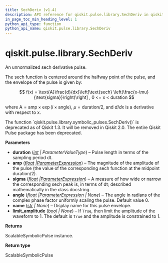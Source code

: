```yaml
---
title: SechDeriv (v1.4)
description: API reference for qiskit.pulse.library.SechDeriv in qiskit v1.4
in_page_toc_min_heading_level: 1
python_api_type: function
python_api_name: qiskit.pulse.library.SechDeriv
---
```


<span id="qiskit-pulse-library-sechderiv" />

# qiskit.pulse.library.SechDeriv

<Function id="qiskit.pulse.library.SechDeriv" isDedicatedPage={true} github="https://github.com/Qiskit/qiskit/tree/stable/1.4/qiskit/pulse/library/symbolic_pulses.py#L1928-L1989" signature="qiskit.pulse.library.SechDeriv(duration, amp, sigma, angle=0.0, name=None, limit_amplitude=None)">
  An unnormalized sech derivative pulse.

  The sech function is centered around the halfway point of the pulse, and the envelope of the pulse is given by:

$$
f(x) = \text{A}\frac{d}{dx}\left[\text{sech}
\left(\frac{x-\mu}{\text{sigma}}\right)\right]  ,  0 <= x < duration
$$

  where $\text{A} = \text{amp} \times\exp\left(i\times\text{angle}\right)$, $\mu=\text{duration}/2$, and $d/dx$ is a derivative with respect to x.

  <Admonition title="Deprecated since version 1.3" type="danger">
    The function `qiskit.pulse.library.symbolic_pulses.SechDeriv()` is deprecated as of Qiskit 1.3. It will be removed in Qiskit 2.0. The entire Qiskit Pulse package has been deprecated.
  </Admonition>

  **Parameters**

  *   **duration** ([*int*](https://docs.python.org/3/library/functions.html#int "(in Python v3.14)") *| ParameterValueType*) – Pulse length in terms of the sampling period dt.
  *   **amp** ([*float*](https://docs.python.org/3/library/functions.html#float "(in Python v3.14)")  *|*[*ParameterExpression*](qiskit.circuit.ParameterExpression "qiskit.circuit.ParameterExpression")) – The magnitude of the amplitude of the pulse (the value of the corresponding sech function at the midpoint duration/2).
  *   **sigma** ([*float*](https://docs.python.org/3/library/functions.html#float "(in Python v3.14)")  *|*[*ParameterExpression*](qiskit.circuit.ParameterExpression "qiskit.circuit.ParameterExpression")) – A measure of how wide or narrow the corresponding sech peak is, in terms of dt; described mathematically in the class docstring.
  *   **angle** ([*float*](https://docs.python.org/3/library/functions.html#float "(in Python v3.14)")  *|*[*ParameterExpression*](qiskit.circuit.ParameterExpression "qiskit.circuit.ParameterExpression") *| None*) – The angle in radians of the complex phase factor uniformly scaling the pulse. Default value 0.
  *   **name** ([*str*](https://docs.python.org/3/library/stdtypes.html#str "(in Python v3.14)") *| None*) – Display name for this pulse envelope.
  *   **limit\_amplitude** ([*bool*](https://docs.python.org/3/library/functions.html#bool "(in Python v3.14)") *| None*) – If `True`, then limit the amplitude of the waveform to 1. The default is `True` and the amplitude is constrained to 1.

  **Returns**

  ScalableSymbolicPulse instance.

  **Return type**

  ScalableSymbolicPulse
</Function>

